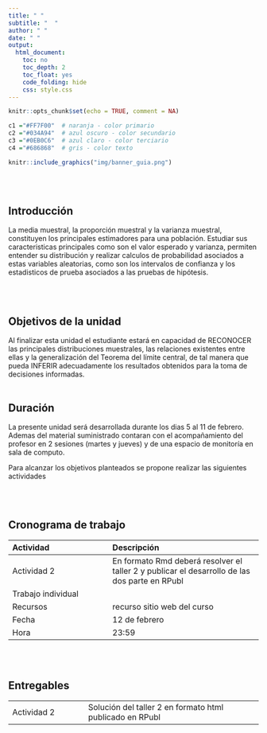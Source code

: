 ```yaml
---
title: " "
subtitle: "  "
author: " "
date: " "
output:
  html_document:
    toc: no
    toc_depth: 2
    toc_float: yes
    code_folding: hide
    css: style.css
---
```



```r
knitr::opts_chunk$set(echo = TRUE, comment = NA)

c1 ="#FF7F00"  # naranja - color primario 
c2 ="#034A94"  # azul oscuro - color secundario
c3 ="#0EB0C6"  # azul claro - color terciario
c4 ="#686868"  # gris - color texto
```


```r
knitr::include_graphics("img/banner_guia.png")
```


<br/><br/>


## **Introducción**

La media muestral, la proporción muestral y la varianza muestral, constituyen los principales estimadores para una población. Estudiar sus caracteristicas principales como son el valor esperado y varianza, permiten entender su distribución y realizar calculos de probabilidad asociados a estas variables aleatorias, como son los intervalos de confianza y los estadisticos de prueba asociados a las pruebas de hipótesis. 

<br/><br/>

## **Objetivos de la unidad**

Al finalizar esta unidad el estudiante estará en capacidad de RECONOCER las principales distribuciones muestrales, las relaciones existentes entre ellas y la generalización del Teorema del límite central,  de tal manera que pueda INFERIR  adecuadamente los resultados obtenidos para la toma de decisiones informadas.
<br/><br/>

## **Duración**

La presente  unidad será desarrollada durante los dias 5 al 11  de febrero. Ademas del material suministrado  contaran con el acompañamiento del profesor en 2 sesiones (martes y jueves) y de una espacio de monitoría en sala de computo. 

Para alcanzar los objetivos planteados se propone realizar las siguientes actividades


<br/><br/>

## **Cronograma de trabajo**

|Actividad           | Descripción                    | 
|:-------------------|:-----------------------------  |
|Actividad 2         | En formato Rmd deberá resolver el taller 2 y publicar el desarrollo de las dos parte en RPubl |
|Trabajo  individual |                                |
|Recursos            | recurso sitio web del curso    |
|Fecha               | 12 de febrero                  |
|Hora                | 23:59                          |

<br/><br/>

## **Entregables** 

|                  |                                         |
|:-----------------|:----------------------------------------|
| Actividad 2      |  Solución del taller 2 en formato html publicado en RPubl  |


<br/><br/><br/><br/>



